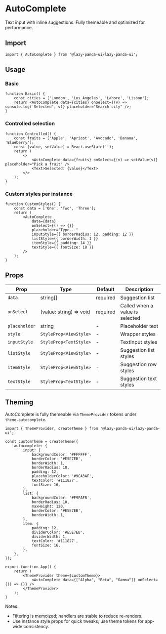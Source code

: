 # AutoComplete

Text input with inline suggestions. Fully themeable and optimized for performance.

## Import

```tsx
import { AutoComplete } from '@lazy-panda-ui/lazy-panda-ui';
```

## Usage

### Basic

```tsx
function Basic() {
	const cities = ['London', 'Los Angeles', 'Lahore', 'Lisbon'];
	return <AutoComplete data={cities} onSelect={(v) => console.log('Selected', v)} placeholder="Search city" />;
}
```

### Controlled selection

```tsx
function Controlled() {
	const fruits = ['Apple', 'Apricot', 'Avocado', 'Banana', 'Blueberry'];
	const [value, setValue] = React.useState('');
	return (
		<>
			<AutoComplete data={fruits} onSelect={(v) => setValue(v)} placeholder="Pick a fruit" />
			<Text>Selected: {value}</Text>
		</>
	);
}
```

### Custom styles per instance

```tsx
function CustomStyles() {
	const data = ['One', 'Two', 'Three'];
	return (
		<AutoComplete
			data={data}
			onSelect={() => {}}
			placeholder="Type..."
			inputStyle={{ borderRadius: 12, padding: 12 }}
			listStyle={{ borderWidth: 1 }}
			itemStyle={{ padding: 14 }}
			textStyle={{ fontSize: 18 }}
		/>
	);
}
```

## Props

| Prop | Type | Default | Description |
|------|------|---------|-------------|
| `data` | string[] | required | Suggestion list |
| `onSelect` | (value: string) => void | required | Called when a value is selected |
| `placeholder` | string | - | Placeholder text |
| `style` | `StyleProp<ViewStyle>` | - | Wrapper styles |
| `inputStyle` | `StyleProp<TextStyle>` | - | TextInput styles |
| `listStyle` | `StyleProp<ViewStyle>` | - | Suggestion list styles |
| `itemStyle` | `StyleProp<ViewStyle>` | - | Suggestion row styles |
| `textStyle` | `StyleProp<TextStyle>` | - | Suggestion text styles |

## Theming

AutoComplete is fully themeable via `ThemeProvider` tokens under `theme.autocomplete`.

```tsx
import { ThemeProvider, createTheme } from '@lazy-panda-ui/lazy-panda-ui';

const customTheme = createTheme({
	autocomplete: {
		input: {
			backgroundColor: '#FFFFFF',
			borderColor: '#E5E7EB',
			borderWidth: 1,
			borderRadius: 10,
			padding: 12,
			placeholderColor: '#9CA3AF',
			textColor: '#111827',
			fontSize: 16,
		},
		list: {
			backgroundColor: '#F9FAFB',
			borderRadius: 10,
			maxHeight: 120,
			borderColor: '#E5E7EB',
			borderWidth: 1,
		},
		item: {
			padding: 12,
			dividerColor: '#E5E7EB',
			dividerWidth: 1,
			textColor: '#111827',
			fontSize: 16,
		},
	},
});

export function App() {
	return (
		<ThemeProvider theme={customTheme}>
			<AutoComplete data={["Alpha", "Beta", "Gamma"]} onSelect={() => {}} />
		</ThemeProvider>
	);
}
```

Notes:
- Filtering is memoized; handlers are stable to reduce re-renders.
- Use instance style props for quick tweaks; use theme tokens for app-wide consistency.
